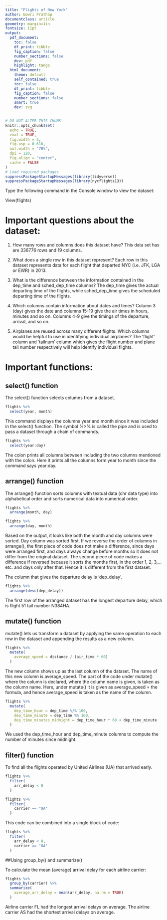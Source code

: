```yaml
---
title: "Flights of New York"
author: Gowri Prathap
documentclass: article
geometry: margin=1in
fontsize: 11pt
output:
  pdf_document:
    toc: false
    df_print: tibble
    fig_caption: false
    number_sections: false
    dev: pdf
    highlight: tango
  html_document:
    theme: default
    self_contained: true
    toc: false
    df_print: tibble
    fig_caption: false
    number_sections: false
    smart: true
    dev: svg
---
```


```r
# DO NOT ALTER THIS CHUNK
knitr::opts_chunk$set(
  echo = TRUE,
  eval = TRUE,
  fig.width = 5,
  fig.asp = 0.618,
  out.width = "70%",
  dpi = 120,
  fig.align = "center",
  cache = FALSE
)
# Load required packages
suppressPackageStartupMessages(library(tidyverse))
suppressPackageStartupMessages(library(nycflights13))
```

Type the following command in the Console window to view the dataset:

View(flights)


# Important questions about the dataset: 

1. How many rows and columns does this dataset have? 
This data set has are 336776 rows and 19 columns.

2. What does a single row in this dataset represent? 
Each row in this dataset represents data for each flight that departed NYC (i.e. JFK, LGA or EWR) in 2013.

3. What is the difference between the information contained in the dep_time and sched_dep_time columns? 
The dep_time gives the actual departing time of the flights, while sched_dep_time gives the scheduled departing time of the flights.

4. Which columns contain information about dates and times? 
Column 3 (day) gives the date and columns 15-19 give the air times in hours, minutes and so on. Columns 4-9 give the timings of the departure, arrival, and so on.

5. Airplanes are reused across many different flights. Which columns would be helpful to use in identifying individual airplanes? 
The 'flight' column and 'tailnum' column which gives the flight number and plane tail number respectively will help identify individual flights.

# Important functions:

## select() function 

The select() function selects columns from a dataset.
```r
flights %>%
  select(year, month)
```
This command displays the columns year and month since it was included in the select() function.
The symbol %>% is called the pipe and is used to pass a dataset through a chain of commands.

```r
flights %>%
  select(year:day)
```
The colon prints all columns between including the two columns mentioned with the colon. Here it prints all the columns form year to month since the command says year:day.


## arrange() function

The arrange() function sorts columns with textual data (chr data type) into alphabetical order and sorts numerical data into numerical order.

```r
flights %>%
  arrange(month, day)
```

```r
flights %>%
  arrange(day, month)
```
Based on the output, it looks like both the month and day columns were sorted. Day column was sorted first.
If we reverse the order of columns in arrange(), the first piece of code does not make a difference, since days were arranged first, and days always change before months so it does not differ from the original dataset. The second piece of code makes a difference if reversed because it sorts the months first, in the order 1, 2, 3,...etc. and days only after that. Hence it is different from the first dataset.

The column that gives the departure delay is 'dep_delay'.
```r
flights %>%
  arrange(desc(dep_delay))
```
The first row of the arranged dataset has the longest departure delay, which is flight 51 tail number N384HA.


## mutate() function

mutate() lets us transform a dataset by applying the same operation to each row in the dataset and appending the results as a new column.
```r
flights %>%
  mutate(
    average_speed = distance / (air_time * 60)
  )
```
The new column shows up as the last column of the dataset. The name of this new column is average_speed. The part of the code under mutate() where the column is declared, where the column name is given, is taken as the column name. Here, under mutate() it is given as average_speed = the formula, and hence average_speed is taken as the name of the column.

```r
flights %>%
  mutate(
    dep_time_hour = dep_time %/% 100,
    dep_time_minute = dep_time %% 100,
    dep_time_minutes_midnight = dep_time_hour * 60 + dep_time_minute
  )
```
We used the  dep_time_hour and dep_time_minute columns to compute the number of minutes since midnight.

## filter() function

To find all the flights operated by United Airlines (UA) that arrived early.
```r
flights %>%
  filter(
    arr_delay < 0
  )
```

```r
flights %>%
  filter(
    carrier == "UA"
  )
```

This code can be combined into a single block of code:
```r
flights %>%
  filter(
    arr_delay < 0,
    carrier == "UA"
  )
```

##Using group_by() and summarize()

To calculate the mean (average) arrival delay for each airline carrier:
```r
flights %>%
  group_by(carrier) %>%
  summarize(
    average_arr_delay = mean(arr_delay, na.rm = TRUE)
  )
```
Airline carrier FL had the longest arrival delays on average. The airline carrier AS had the shortest arrival delays on average.


